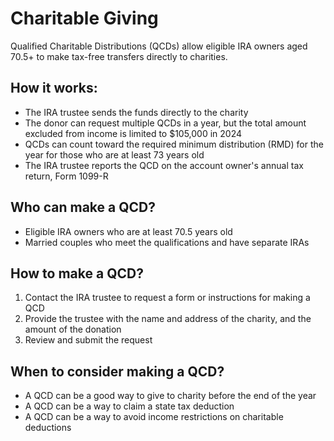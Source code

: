 
# Charitable Giving

Qualified Charitable Distributions (QCDs) allow eligible IRA owners aged 70.5+ to make tax-free transfers directly to charities.

## How it works:

- The IRA trustee sends the funds directly to the charity
- The donor can request multiple QCDs in a year, but the total amount excluded from income is limited to $105,000 in 2024
- QCDs can count toward the required minimum distribution (RMD) for the year for those who are at least 73 years old
- The IRA trustee reports the QCD on the account owner's annual tax return, Form 1099-R

## Who can make a QCD?

- Eligible IRA owners who are at least 70.5 years old
- Married couples who meet the qualifications and have separate IRAs

## How to make a QCD?

1. Contact the IRA trustee to request a form or instructions for making a QCD
2. Provide the trustee with the name and address of the charity, and the amount of the donation
3. Review and submit the request

## When to consider making a QCD?

- A QCD can be a good way to give to charity before the end of the year
- A QCD can be a way to claim a state tax deduction
- A QCD can be a way to avoid income restrictions on charitable deductions
